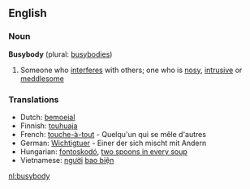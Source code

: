 ==English==
===Noun===
'''Busybody''' (plural: [[busybodies]])

#Someone who [[interfere]]s with others; one who is [[nosy]], [[intrusive]] or [[meddle]]some

===Translations===
*Dutch: [[bemoeial]]
*Finnish: [[touhuaja]]
*French: [[touche-à-tout]] - Quelqu'un qui se mêle d'autres
*German: [[Wichtigtuer]] - Einer der sich mischt mit Andern
*Hungarian: [[fontoskodó]], [[two spoons in every soup]]
*Vietnamese: [[người]] [[bao biện]]

[[nl:busybody]]